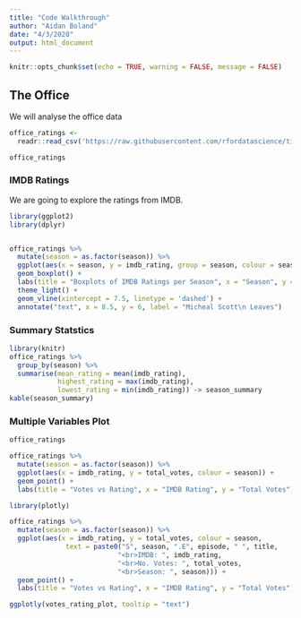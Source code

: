```yaml
---
title: "Code Walkthrough"
author: "Aidan Boland"
date: "4/3/2020"
output: html_document
---
```


```r
knitr::opts_chunk$set(echo = TRUE, warning = FALSE, message = FALSE)
```

## The Office

We will analyse the office data

```r
office_ratings <- 
  readr::read_csv('https://raw.githubusercontent.com/rfordatascience/tidytuesday/master/data/2020/2020-03-17/office_ratings.csv')

office_ratings
```

### IMDB Ratings

We are going to explore the ratings from IMDB.


```r
library(ggplot2)
library(dplyr)


office_ratings %>% 
  mutate(season = as.factor(season)) %>%
  ggplot(aes(x = season, y = imdb_rating, group = season, colour = season)) +
  geom_boxplot() +
  labs(title = "Boxplots of IMDB Ratings per Season", x = "Season", y = "IMDB Rating") +
  theme_light() +
  geom_vline(xintercept = 7.5, linetype = 'dashed') +
  annotate("text", x = 8.5, y = 6, label = "Micheal Scott\n Leaves")
```


### Summary Statstics

```r
library(knitr)
office_ratings %>%
  group_by(season) %>%
  summarise(mean_rating = mean(imdb_rating),
            highest_rating = max(imdb_rating),
            lowest_rating = min(imdb_rating)) -> season_summary
kable(season_summary)
```



### Multiple Variables Plot


```r
office_ratings
```


```r
office_ratings %>%
  mutate(season = as.factor(season)) %>%
  ggplot(aes(x = imdb_rating, y = total_votes, colour = season)) +
  geom_point() +
  labs(title = "Votes vs Rating", x = "IMDB Rating", y = "Total Votes")
```

```r
library(plotly)

office_ratings %>%
  mutate(season = as.factor(season)) %>%
  ggplot(aes(x = imdb_rating, y = total_votes, colour = season, 
              text = paste0("S", season, ".E", episode, " ", title,
                           "<br>IMDB: ", imdb_rating, 
                           "<br>No. Votes: ", total_votes, 
                           "<br>Season: ", season))) +
  geom_point() +
  labs(title = "Votes vs Rating", x = "IMDB Rating", y = "Total Votes") -> votes_rating_plot

ggplotly(votes_rating_plot, tooltip = "text")
```






